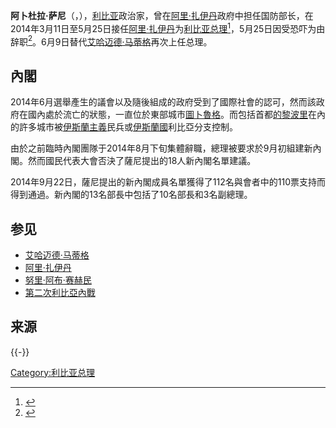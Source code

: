 {{Infobox officeholder
|name         = 阿卜杜拉·萨尼
|image        = Abdullah_al-Thinni_August_2014_%28cropped%29.jpg
|office1      = [[利比亚政府首脑列表|利比亚总理]]
|head1        = [[阿基拉·萨拉赫·伊萨|阿基拉·萨拉赫·伊萨]]
|term_start1  = 2014年6月9日
|term_end1    = 2016年3月12日
|predecessor1 = [[艾哈迈德·马蒂格|艾哈迈德·马蒂格]]
|successor1   =[[法耶兹·萨拉杰|法耶兹·萨拉杰]]
|head2        = [[努里·阿布·赛赫民|努里·阿布·赛赫民]]
|term_start2  = 2014年3月11日
|term_end2    = 2014年5月25日
|predecessor2 = [[阿里·扎伊丹|阿里·扎伊丹]]
|successor2   = [[艾哈迈德·马蒂格|艾哈迈德·马蒂格]]
|birth_date   = {{birth year and age|1954}}<ref name="pm">{{cite web |url=http://www.pm.gov.ly/ministries/ministry-of-defense.html |title=الحكومة الليبية المؤقتة - وزارة الدفاع |publisher=pm.gov.ly |accessdate=14 April 2014 |deadurl=yes |archiveurl=https://web.archive.org/web/20140314174504/http://www.pm.gov.ly/ministries/ministry-of-defense.html |archivedate=2014-03-14}}</ref>
|birth_place  = [[利比亚|利比亚]]
|death_date   = 
|death_place  = 
|party        = [[无党籍|无]]
|alma_mater   = 班加西军事学院
}}

'''阿卜杜拉·萨尼'''（{{lang-ar|عبد الله الثني}}，{{bd|1954年1月7日||||catIdx=T}}），[[利比亚|利比亚]]政治家，曾在[[阿里·扎伊丹|阿里·扎伊丹]]政府中担任国防部长，在2014年3月11日至5月25日接任[[阿里·扎伊丹|阿里·扎伊丹]]为[[利比亚政府首脑列表|利比亚总理]]<ref name=lh8april>{{cite news|title=Al-Thinni officially appointed PM, new government within a week|url=http://www.libyaherald.com/2014/04/08/al-thinni-officially-appointed-pm-new-government-within-a-week/|accessdate=14 April 2014|agency=Libya Herald|date=8 April 2014|archive-date=2014-04-13|archive-url=https://web.archive.org/web/20140413222020/http://libyaherald.com/2014/04/08/al-thinni-officially-appointed-pm-new-government-within-a-week/|dead-url=no}}</ref>，5月25日因受恐吓为由辞职<ref>{{cite web|url=http://pomed.org/featured/libya-swears-in-new-defense-minister/|title=Libya Swears in New Defense Minister|work=Project on Middle East Democracy|accessdate=14 April 2014|deadurl=yes|archiveurl=https://web.archive.org/web/20140416105648/http://pomed.org/featured/libya-swears-in-new-defense-minister/|archivedate=2014年4月16日|df=}}</ref>。6月9日替代[[艾哈迈德·马蒂格|艾哈迈德·马蒂格]]再次上任总理。

==內閣==
2014年6月選舉產生的議會以及隨後組成的政府受到了國際社會的認可，然而該政府在國內處於流亡的狀態，一直位於東部城市[[圖卜魯格|圖卜魯格]]。而包括首都[[的黎波里|的黎波里]]在內的許多城市被[[伊斯蘭主義|伊斯蘭主義]]民兵或[[伊斯蘭國|伊斯蘭國]]利比亞分支控制。

由於之前臨時內閣團隊于2014年8月下旬集體辭職，總理被要求於9月初組建新內閣。然而國民代表大會否決了薩尼提出的18人新內閣名單建議。

2014年9月22日，薩尼提出的新內閣成員名單獲得了112名與會者中的110票支持而得到通過。新內閣的13名部長中包括了10名部長和3名副總理。

== 参见 ==
*[[艾哈迈德·马蒂格|艾哈迈德·马蒂格]]
*[[阿里·扎伊丹|阿里·扎伊丹]]
*[[努里·阿布·赛赫民|努里·阿布·赛赫民]]
*[[第二次利比亞內戰|第二次利比亞內戰]]

== 来源 ==
{{reflist}}
{{-}}
{{s-start}}
{{s-off}}
{{s-bef|before=[[艾哈迈德·马蒂格|艾哈迈德·马蒂格]]}}
{{s-ttl|title=[[利比亚总理|利比亚总理]]|years=2014年－2016年}}
{{s-aft|after=[[法耶兹·萨拉杰|法耶兹·萨拉杰]]}}
{{s-end}}

{{利比亚政府首脑}}

[[Category:利比亚总理|Category:利比亚总理]]